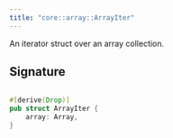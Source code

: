 ```yaml
---
title: "core::array::ArrayIter"
---
```


An iterator struct over an array collection.



## Signature

```rust

#[derive(Drop)]
pub struct ArrayIter {
    array: Array,
}
```


